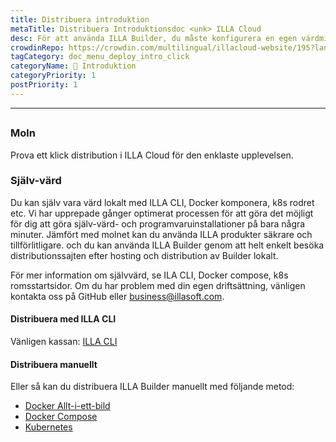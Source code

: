 ```yaml
---
title: Distribuera introduktion
metaTitle: Distribuera Introduktionsdoc <unk> ILLA Cloud
desc: För att använda ILLA Builder, du måste konfigurera en egen värdmiljö lokalt eller använda ILLA Cloud för att hoppa över byggprocessen och snabbt använda ILLA produkter.
crowdinRepo: https://crowdin.com/multilingual/illacloud-website/195?languages=sv&filter=basic&value=0
tagCategory: doc_menu_deploy_intro_click
categoryName: 👋 Introduktion
categoryPriority: 1
postPriority: 1
---
```


* * *

## <h2 hidden>Distribuera introduktion</h2>

### Moln

Prova ett klick distribution i ILLA Cloud för den enklaste upplevelsen.

### Själv-värd

Du kan själv vara värd lokalt med ILLA CLI, Docker komponera, k8s rodret etc. Vi har upprepade gånger optimerat processen för att göra det möjligt för dig att göra själv-värd- och programvaruinstallationer på bara några minuter. Jämfört med molnet kan du använda ILLA produkter säkrare och tillförlitligare. och du kan använda ILLA Builder genom att helt enkelt besöka distributionssajten efter hosting och distribution av Builder lokalt.

För mer information om självvärd, se ILA CLI, Docker compose, k8s romsstartsidor.
Om du har problem med din egen driftsättning, vänligen kontakta oss på GitHub eller business@illasoft.com.

#### Distribuera med ILLA CLI

Vänligen kassan: [ILLA CLI](https://www.illacloud.com/docs/illa-cli)

#### Distribuera manuellt

Eller så kan du distribuera ILLA Builder manuellt med följande metod:

-   [Docker Allt-i-ett-bild](https://github.com/illacloud/deploy-illa-manuelly/blob/main/docker/README.md)
-   [Docker Compose](https://github.com/illacloud/deploy-illa-manuelly/blob/main/docker-compose/README.md)
-   [Kubernetes](https://github.com/illacloud/deploy-illa-manuellt/blob/main/kubernetes/README.md)
